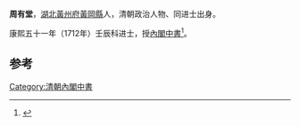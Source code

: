 '''周有堂'''，[[湖北|湖北]][[黃州府|黃州府]][[黃岡縣|黃岡縣]]人，清朝政治人物、同进士出身。

康熙五十一年（1712年）壬辰科进士，授[[內閣中書|內閣中書]]<ref>{{cite book|editor=秦国经主编；唐益年，叶秀云副主编|title=中国第一历史档案馆藏 清代官员履历档案全编 10|publisher=上海：华东师范大学出版社|pages=333|accessdate=2016-03-24}}</ref>。

==参考==
{{reflist}}
{{清朝人物小作品}}
{{康熙五十一年壬辰科殿試金榜}}
{{DEFAULTSORT:Zhou}}
[[Category:清朝內閣中書|Category:清朝內閣中書]]